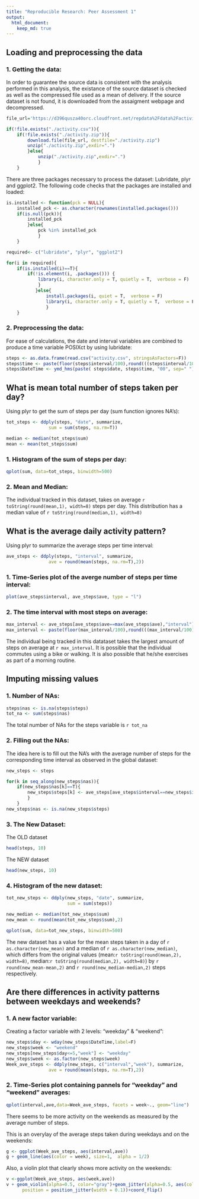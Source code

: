 ```yaml
---
title: "Reproducible Research: Peer Assessment 1"
output: 
  html_document:
    keep_md: true
---
```



## Loading and preprocessing the data
### 1. Getting the data:
In order to guarantee the source data is consistent with the analysis performed in this analysis, the existance of the source dataset is checked as well as the compressed file used as a mean of delivery. If the source dataset is not found, it is downloaded from the assaigment webpage and decompressed.
    
```r

file_url='https://d396qusza40orc.cloudfront.net/repdata%2Fdata%2Factivity.zip'

if(!file.exists("./activity.csv")){    
    if(!file.exists("./activity.zip")){    
        download.file(file_url, destfile="./activity.zip")
        unzip("./activity.zip",exdir=".")  
        }else{    
            unzip("./activity.zip",exdir=".")
            }
    }
```

There are three packages necessary to process the dataset: Lubridate, plyr and ggplot2. The following code checks that the packages are installed and loaded:

```r

is.installed <- function(pck = NULL){  
    installed_pck <- as.character(rownames(installed.packages()))    
    if(is.null(pck)){       
        installed_pck        
        }else{           
            pck %in% installed_pck           
            }
    }

required<- c("lubridate", "plyr", "ggplot2")

for(i in required){
    if(is.installed(i)==T){       
        if(!is.element(i, .packages())) {
            library(i, character.only = T, quietly = T,  verbose = F)
            }
           }else{               
               install.packages(i, quiet = T,  verbose = F)
               library(i, character.only = T, quietly = T,  verbose = F)            
               }
    }
```

### 2. Preprocessing the data:

For ease of calculations, the date and interval variables are combined to produce a time variable POSIXct by using lubridate:
    
```r

steps <- as.data.frame(read.csv("activity.csv", stringsAsFactors=F))
steps$time <- paste(floor(steps$interval/100),round(((steps$interval/100)-floor(steps$interval/100))*100,0),sep=":")
steps$DateTime <- ymd_hms(paste( steps$date, steps$time, "00", sep=" "))

```

## What is mean total number of steps taken per day?

Using plyr to get the sum of steps per day (sum function ignores NA's):

```r
tot_steps <- ddply(steps, "date", summarize,
                sum = sum(steps, na.rm=T))

median <- median(tot_steps$sum)
mean <- mean(tot_steps$sum)
```

### 1. Histogram of the sum of steps per day:
```r
qplot(sum, data=tot_steps, binwidth=500)
```

### 2. Mean and Median:

The individual tracked in this dataset, takes on average `r toString(round(mean,1), width=8)` steps per day. This distribution has a median value of `r toString(round(median,1), width=8)`

## What is the average daily activity pattern?

Using plyr to summarize the average steps per time interval:
```r
ave_steps <- ddply(steps, "interval", summarize,
                ave = round(mean(steps, na.rm=T),2))
```

### 1. Time-Series plot of the averge number of steps per time interval: 
```r
plot(ave_steps$interval, ave_steps$ave, type = "l")
```

### 2. The time interval with most steps on average:
```r
max_interval <- ave_steps[ave_steps$ave==max(ave_steps$ave),"interval"]
max_interval <- paste(floor(max_interval/100),round(((max_interval/100)-floor(max_interval/100))*100,0), sep=":")
```

The individual being tracked in this datataset takes the largest amount of steps on average at `r max_interval`. It is possible that the individual commutes using a bike or walking. It is also possible that he/she exercises as part of a morning routine.

## Imputing missing values

### 1. Number of NAs:

```r
steps$nas <- is.na(steps$steps)
tot_na <- sum(steps$nas)
```
The total number of NAs for the steps variable is `r tot_na`
    
### 2. Filling out the NAs:

The idea here is to fill out the NA's with the average number of steps for the corresponding time interval as observed in the global dataset:
```r
new_steps <- steps

for(k in seq_along(new_steps$nas)){
    if(new_steps$nas[k]==T){
        new_steps$steps[k] <- ave_steps[ave_steps$interval==new_steps$interval[k],"ave"]
        }
    }
new_steps$nas <- is.na(new_steps$steps)
```

### 3. The New Dataset:

The OLD dataset
```r
head(steps, 10)
```

The NEW dataset
```r
head(new_steps, 10)
```

### 4. Histogram of the new dataset:
```r
tot_new_steps <- ddply(new_steps, "date", summarize,
                       sum = sum(steps))

new_median <- median(tot_new_steps$sum)
new_mean <- round(mean(tot_new_steps$sum),2)

qplot(sum, data=tot_new_steps, binwidth=500)
```

The new dataset has a value for the mean steps taken in a day of `r as.character(new_mean)` and a median of `r as.character(new_median)`, which differs from the original values (mean:`r toString(round(mean,2), width=8)`, median:`r toString(round(median,2), width=8)`) by `r round(new_mean-mean,2)` and `r round(new_median-median,2)` steps respectively.
    
## Are there differences in activity patterns between weekdays and weekends?

### 1. A new factor variable:

Creating a factor variable with 2 levels: "weekday" & "weekend":
```r

new_steps$day <- wday(new_steps$DateTime,label=F)
new_steps$week <- "weekend"
new_steps[new_steps$day<=5,"week"] <- "weekday"
new_steps$week <- as.factor(new_steps$week)
Week_ave_steps <- ddply(new_steps, c("interval","week"), summarize,
                ave = round(mean(steps, na.rm=T),2))
```

### 2. Time-Series plot containing pannels for "weekday" and "weekend" averages:
```r
qplot(interval,ave,data=Week_ave_steps, facets = week~., geom="line")
```

There seems to be more activity on the weekends as measured by the average number of steps.

This is an overylay of the average steps taken during weekdays and on the weekends:
```r
g <- ggplot(Week_ave_steps, aes(interval,ave))
g + geom_line(aes(color = week), size=1,  alpha = 1/2)
```

Also, a violin plot that clearly shows more activity on the weekends:
```r
v <-ggplot(Week_ave_steps, aes(week,ave))
v + geom_violin(alpha=0.5, color="gray")+geom_jitter(alpha=0.5, aes(color=week),
      position = position_jitter(width = 0.1))+coord_flip()
```

